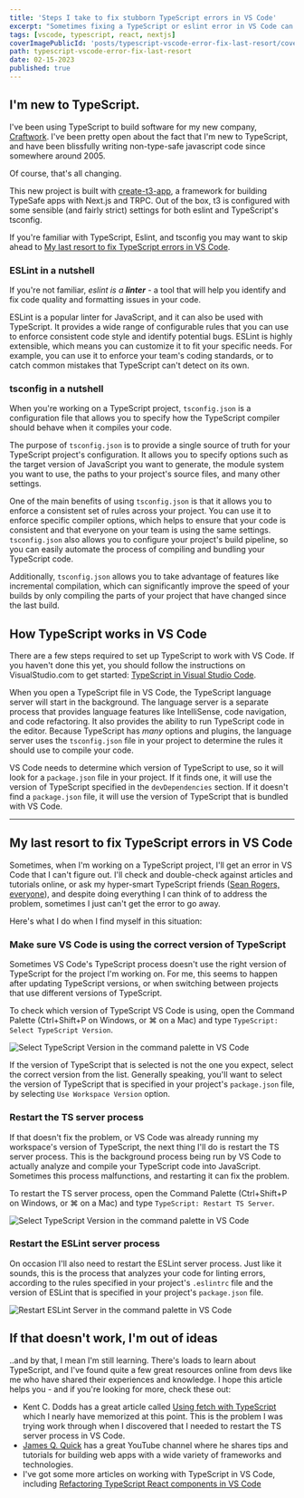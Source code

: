 ```yaml
---
title: 'Steps I take to fix stubborn TypeScript errors in VS Code'
excerpt: "Sometimes fixing a TypeScript or eslint error in VS Code can feel impossible. Here's what I do when I have exhausted all my resources."
tags: [vscode, typescript, react, nextjs]
coverImagePublicId: 'posts/typescript-vscode-error-fix-last-resort/cover'
path: typescript-vscode-error-fix-last-resort
date: 02-15-2023
published: true
---
```


## I'm new to TypeScript.

I've been using TypeScript to build software for my new company, [Craftwork](https://craftwork.com). I've been pretty open about the fact that I'm new to TypeScript, and have been blissfully writing non-type-safe javascript code since somewhere around 2005.

Of course, that's all changing.

This new project is built with [create-t3-app](https://create.t3.gg), a framework for building TypeSafe apps with Next.js and TRPC. Out of the box, t3 is configured with some sensible (and fairly strict) settings for both eslint and TypeScript's tsconfig.

If you're familiar with TypeScript, Eslint, and tsconfig you may want to skip ahead to [My last resort to fix TypeScript errors in VS Code](#my-last-resort-to-fix-typescript-errors-in-vs-code).

### ESLint in a nutshell

If you're not familiar, _eslint is a **linter**_ - a tool that will help you identify and fix code quality and formatting issues in your code.

ESLint is a popular linter for JavaScript, and it can also be used with TypeScript. It provides a wide range of configurable rules that you can use to enforce consistent code style and identify potential bugs. ESLint is highly extensible, which means you can customize it to fit your specific needs. For example, you can use it to enforce your team's coding standards, or to catch common mistakes that TypeScript can't detect on its own.

### tsconfig in a nutshell

When you're working on a TypeScript project, `tsconfig.json` is a configuration file that allows you to specify how the TypeScript compiler should behave when it compiles your code.

The purpose of `tsconfig.json` is to provide a single source of truth for your TypeScript project's configuration. It allows you to specify options such as the target version of JavaScript you want to generate, the module system you want to use, the paths to your project's source files, and many other settings.

One of the main benefits of using `tsconfig.json` is that it allows you to enforce a consistent set of rules across your project. You can use it to enforce specific compiler options, which helps to ensure that your code is consistent and that everyone on your team is using the same settings. `tsconfig.json` also allows you to configure your project's build pipeline, so you can easily automate the process of compiling and bundling your TypeScript code.

Additionally, `tsconfig.json` allows you to take advantage of features like incremental compilation, which can significantly improve the speed of your builds by only compiling the parts of your project that have changed since the last build.

## How TypeScript works in VS Code

There are a few steps required to set up TypeScript to work with VS Code. If you haven't done this yet, you should follow the instructions on VisualStudio.com to get started: [TypeScript in Visual Studio Code](https://code.visualstudio.com/Docs/languages/typescript).

When you open a TypeScript file in VS Code, the TypeScript language server will start in the background. The language server is a separate process that provides language features like IntelliSense, code navigation, and code refactoring. It also provides the ability to run TypeScript code in the editor. Because TypeScript has _many_ options and plugins, the language server uses the `tsconfig.json` file in your project to determine the rules it should use to compile your code.

VS Code needs to determine which version of TypeScript to use, so it will look for a `package.json` file in your project. If it finds one, it will use the version of TypeScript specified in the `devDependencies` section. If it doesn't find a `package.json` file, it will use the version of TypeScript that is bundled with VS Code.

---

## My last resort to fix TypeScript errors in VS Code

Sometimes, when I'm working on a TypeScript project, I'll get an error in VS Code that I can't figure out. I'll check and double-check against articles and tutorials online, or ask my hyper-smart TypeScript friends ([Sean Rogers, everyone](https://seanrogers.dev/)), and despite doing everything I can think of to address the problem, sometimes I just can't get the error to go away.

Here's what I do when I find myself in this situation:

### Make sure VS Code is using the correct version of TypeScript

Sometimes VS Code's TypeScript process doesn't use the right version of TypeScript for the project I'm working on. For me, this seems to happen after updating TypeScript versions, or when switching between projects that use different versions of TypeScript.

To check which version of TypeScript VS Code is using, open the Command Palette (Ctrl+Shift+P on Windows, or &#8984; on a Mac) and type `TypeScript: Select TypeScript Version`.

<Image
  publicId="posts/typescript-vscode-error-fix-last-resort/select-typescript-version"
  alt="Select TypeScript Version in the command palette in VS Code"
/>

If the version of TypeScript that is selected is not the one you expect, select the correct version from the list. Generally speaking, you'll want to select the version of TypeScript that is specified in your project's `package.json` file, by selecting `Use Workspace Version` option.

### Restart the TS server process

If that doesn't fix the problem, or VS Code was already running my workspace's version of TypeScript, the next thing I'll do is restart the TS server process. This is the background process being run by VS Code to actually analyze and compile your TypeScript code into JavaScript. Sometimes this process malfunctions, and restarting it can fix the problem.

To restart the TS server process, open the Command Palette (Ctrl+Shift+P on Windows, or &#8984; on a Mac) and type `TypeScript: Restart TS Server`.

<Image
  publicId="posts/typescript-vscode-error-fix-last-resort/select-typescript-version"
  alt="Select TypeScript Version in the command palette in VS Code"
/>

### Restart the ESLint server process

On occasion I'll also need to restart the ESLint server process. Just like it sounds, this is the process that analyzes your code for linting errors, according to the rules specified in your project's `.eslintrc` file and the version of ESLint that is specified in your project's `package.json` file.

<Image
  publicId="posts/typescript-vscode-error-fix-last-resort/restart-eslint-server"
  alt="Restart ESLint Server in the command palette in VS Code"
/>

## If that doesn't work, I'm out of ideas

..and by that, I mean I'm still learning. There's loads to learn about TypeScript, and I've found quite a few great resources online from devs like me who have shared their experiences and knowledge. I hope this article helps you - and if you're looking for more, check these out:

- Kent C. Dodds has a great article called [Using fetch with TypeScript](https://kentcdodds.com/blog/using-fetch-with-type-script) which I nearly have memorized at this point. This is the problem I was trying work through when I discovered that I needed to restart the TS server process in VS Code.
- [James Q. Quick](https://www.youtube.com/@JamesQQuick) has a great YouTube channel where he shares tips and tutorials for building web apps with a wide variety of frameworks and technologies.
- I've got some more articles on working with TypeScript in VS Code, including [Refactoring TypeScript React components in VS Code](https://mikebifulco.com/posts/refactoring-typescript-react-components-vscode#resources-for-learning-typescript)
